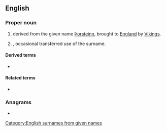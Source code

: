 ==English==

===Proper noun===
{{en-proper noun}}

# {{surname|lang=en|nodot=1}} derived from the {{der|en|non|-}} given name [[Þorsteinn]], brought to [[England]] by [[Viking]]s.
# {{given name|male|from=Germanic languages}}, occasional transferred use of the surname.

====Derived terms====
* {{l|en|Thurston County}}

====Related terms====
* {{l|en|Dustin}}

===Anagrams===
* {{anagrams|en|a=hnorsttu|Thruston}}

[[Category:English surnames from given names]]